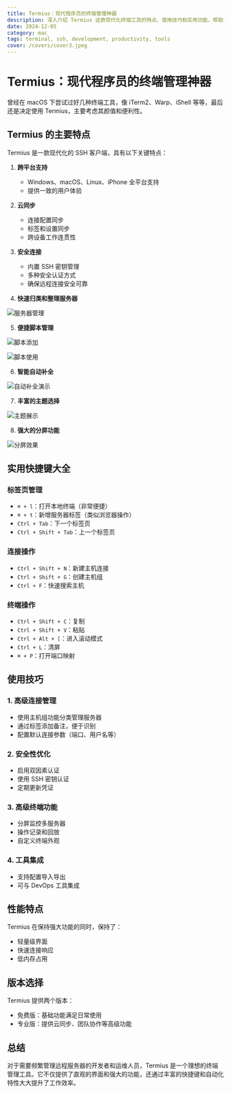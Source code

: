 ```yaml
---
title: Termius：现代程序员的终端管理神器
description: 深入介绍 Termius 这款现代化终端工具的特点、使用技巧和实用功能，帮助开发者提升工作效率
date: 2024-12-05
category: mac
tags: terminal, ssh, development, productivity, tools
cover: /covers/cover3.jpeg
---
```


# Termius：现代程序员的终端管理神器

曾经在 macOS 下尝试过好几种终端工具，像 iTerm2、Warp、iShell 等等，最后还是决定使用 Termius，主要考虑其颜值和便利性。

## Termius 的主要特点

Termius 是一款现代化的 SSH 客户端，具有以下关键特点：

1. **跨平台支持**
   - Windows、macOS、Linux、iPhone 全平台支持
   - 提供一致的用户体验

2. **云同步**
   - 连接配置同步
   - 标签和设置同步
   - 跨设备工作连贯性

3. **安全连接**
   - 内置 SSH 密钥管理
   - 多种安全认证方式
   - 确保远程连接安全可靠

4. **快速归类和整理服务器**

![服务器管理](https://alist.v2ex.com.cn/images/2024/12/fb9d866112b629de2cc33f3e2ae7efbb.gif)

5. **便捷脚本管理**

![脚本添加](https://alist.v2ex.com.cn/images/2024/12/a0ce59b3e56d09710945562f9f18e3ea.gif)

![脚本使用](https://alist.v2ex.com.cn/images/2024/12/711b9f2a5e9e8aedc538105840ba8697.gif)

6. **智能自动补全**

![自动补全演示](https://alist.v2ex.com.cn/images/2024/12/79a61b147fed150e5d82dae3d8197238.gif)

7. **丰富的主题选择**

![主题展示](https://alist.v2ex.com.cn/images/2024/12/5a112fe24dfcbd2c2bb91a6e4a6517b6.png)

8. **强大的分屏功能**

![分屏效果](https://alist.v2ex.com.cn/images/2024/12/237c10c1ca1c47cc822230b75c095839.png)

## 实用快捷键大全

### 标签页管理
- `⌘ + l`：打开本地终端（非常便捷）
- `⌘ + t`：新增服务器标签（类似浏览器操作）
- `Ctrl + Tab`：下一个标签页
- `Ctrl + Shift + Tab`：上一个标签页

### 连接操作
- `Ctrl + Shift + N`：新建主机连接
- `Ctrl + Shift + G`：创建主机组
- `Ctrl + F`：快速搜索主机

### 终端操作
- `Ctrl + Shift + C`：复制
- `Ctrl + Shift + V`：粘贴
- `Ctrl + Alt + [`：进入滚动模式
- `Ctrl + L`：清屏
- `⌘ + P`：打开端口映射

## 使用技巧

### 1. 高级连接管理
- 使用主机组功能分类管理服务器
- 通过标签添加备注，便于识别
- 配置默认连接参数（端口、用户名等）

### 2. 安全性优化
- 启用双因素认证
- 使用 SSH 密钥认证
- 定期更新凭证

### 3. 高级终端功能
- 分屏监控多服务器
- 操作记录和回放
- 自定义终端外观

### 4. 工具集成
- 支持配置导入导出
- 可与 DevOps 工具集成

## 性能特点

Termius 在保持强大功能的同时，保持了：
- 轻量级界面
- 快速连接响应
- 低内存占用

## 版本选择

Termius 提供两个版本：
- 免费版：基础功能满足日常使用
- 专业版：提供云同步、团队协作等高级功能

## 总结

对于需要频繁管理远程服务器的开发者和运维人员，Termius 是一个理想的终端管理工具。它不仅提供了直观的界面和强大的功能，还通过丰富的快捷键和自动化特性大大提升了工作效率。 